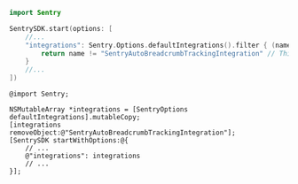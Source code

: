 ```swift
import Sentry

SentrySDK.start(options: [
    //...
    "integrations": Sentry.Options.defaultIntegrations().filter { (name) -> Bool in
        return name != "SentryAutoBreadcrumbTrackingIntegration" // This will disable  SentryAutoBreadcrumbTrackingIntegration
    }
    //...
])
```

```objc
@import Sentry;

NSMutableArray *integrations = [SentryOptions defaultIntegrations].mutableCopy;
[integrations removeObject:@"SentryAutoBreadcrumbTrackingIntegration"];
[SentrySDK startWithOptions:@{
    // ...
    @"integrations": integrations
    // ...
}];
```
